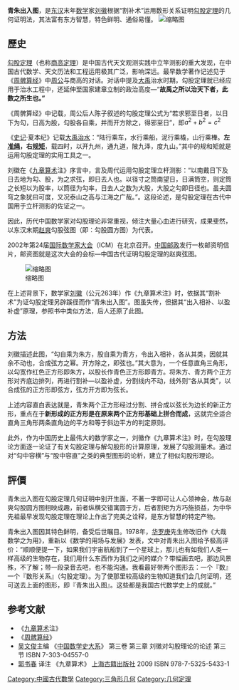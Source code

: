 {{No footnotes|time=2021-11-22T20:33:23+00:00}}
'''青朱出入图'''，是[[东汉|东汉]]末年[[数学|数学]]家[[刘徽|刘徽]]根据“割补术”运用数形关系证明[[勾股定理|勾股定理]]的几何证明法，其法富有东方智慧，特色鲜明、通俗易懂。
[[File:Qzzrtcn.gif|缩略图]]

==歷史==
[[勾股定理|勾股定理]]（也称[[商高定理|商高定理]]）是中国古代天文观测实践中立竿测影的重大发现，在中国古代数学、天文历法和工程运用极其广泛，影响深远。最早数学著作记述见于《[[周髀算经|周髀算经]]》中[[周公|周公]]与商高的对话。对话中提及[[大禹|大禹]]治水时期，勾股定理就已经应用于治水工程中，还延伸至国家建章立制的政治高度—“'''故禹之所以治天下者，此数之所生也。”'''

《周髀算经》中记载，周公后人陈子叙述的勾股定理公式为“若求邪至日者，以日下为勾，日高为股，勾股各自乘，并而开方除之，得邪至日”，即<math>a^2 + b^2 = c^2\, </math>

《[[史记|史记]]·夏本纪》记载[[大禹治水|大禹治水]]：“陆行乘车，水行乘船，泥行乘橇，山行乘檋。'''左[[准绳|准绳]]，右[[规矩|规矩]]'''，载四时，以开九州，通九道，陂九泽，度九山。”其中的规和矩就是运用勾股定理的实用工具之一。

刘徽在《[[九章算术|九章算术]]注》序言中，言及周代运用勾股定理立杆测影：“以南戴日下及日去地为勾、股，为之求弦，即日去人也。以径寸之筒南望日，日满筒空，则定筒之长短以为股率，以筒径为勾率，日去人之数为大股，大股之勾即日径也。虽夫圆穹之象犹曰可度，又况泰山之高与江海之广哉。”。这段论述，是勾股定理在古代中国用于立杆测影的佐证之一。

因此，历代中国数学家对勾股理论非常重视，倾注大量心血进行研究，成果斐然，以东汉末期[[赵爽|赵爽]]勾股弦图（即：勾股圆方图）为代表。

2002年第24届[[国际数学家大会|国际数学家大会]]（ICM）在北京召开。[[中国邮政|中国邮政]]发行一枚邮资明信片，邮资图就是这次大会的会标—中国古代证明勾股定理的赵爽弦图。

[[File:Xtcn.jpg|缩略图]]

在上述背景下，数学家[[刘徽|刘徽]]（公元263年）作《九章算术注》时，依据其“割补术”为证勾股定理另辟蹊径而作“青朱出入图”。图虽失传，但据其“出入相补、以盈补虚”原理，参照书中类似方法，后人还原了此图。

==方法==

刘徽描述此图，“勾自乘为朱方，股自乘为青方，令出入相补，各从其类，因就其余不动也，合成弦方之幂。开方除之，即弦也。”其大意为，一个任意直角三角形，以勾宽作红色正方形即朱方，以股长作青色正方形即青方。将朱方、青方两个正方形对齐底边排列，再进行割补—以盈补虚，分割线内不动，线外则“各从其类”，以合成弦的正方形即弦方，弦方开方即为弦长。

上述内容直白表达就是，青朱两个正方形经过分割、拼合成以弦长为边长的新正方形，重点在于'''新形成的正方形是在原来两个正方形基础上拼合而成'''，这就完全适合直角三角形两条直角边的平方和等于斜边平方的判定原则。

此外，作为中国历史上最伟大的数学家之一，刘徽作《九章算术注》时，在勾股理论方面逐一论证了有关勾股定理与解勾股形的计算原理，发展了勾股测量术。通过对“勾中容横”与“股中容直”之类的典型图形的论析，建立了相似勾股形理论。

==評價==
青朱出入图在勾股定理几何证明中别开生面，不著一字即可让人心领神会，故与赵爽勾股圆方图相映成趣，前者纵横交错寓圆于方，后者割矩为方巧施损益，为中华先祖最早发现勾股定理在理论上作出了完美之诠释，是东方智慧的特定产物。

青朱出入图因其特色鲜明，备受后世瞩目。1978年，[[华罗庚|华罗庚]]先生修改旧作《大哉数学之为用》，重新以《数学的用场与发展》发表，文中对青朱出入图给予极高评价：“顺顺便提一下，如果我们宇宙航船到了一个星球上，那儿也有如我们人类一样高级的生物存在，我们用什么东西作为我们之间的媒介？带幅画去吧，那边风景殊，不了解；带一段录音去吧，也不能沟通。我看最好带两个图形去：一个『数』一个『数形关系』（勾股定理）。为了使那里较高级的生物知道我们会几何证明，还可送去上面的图形，即『青朱出入图』。这些都是我国古代数学史上的成就。”

==参考文献==
{{reflist}}
{{refbegin}}
*《[[九章算术|九章算术]]注》
*《[[周髀算经|周髀算经]]》
*[[吴文俊|吴文俊]]主编 《[[中国数学史大系_(吴文俊主编)|中国数学史大系]]》 第三卷 第三章 刘徽对勾股理论的论述 第三节 ISBN 7-303-04557-0
* [[郭书春|郭书春]] 译注 《九章算术》 [[上海古籍出版社|上海古籍出版社]] 2009 ISBN 978-7-5325-5433-1

[[Category:中國古代數學|Category:中國古代數學]]
[[Category:三角形几何|Category:三角形几何]]
[[Category:几何定理|Category:几何定理]]
{{refend}}